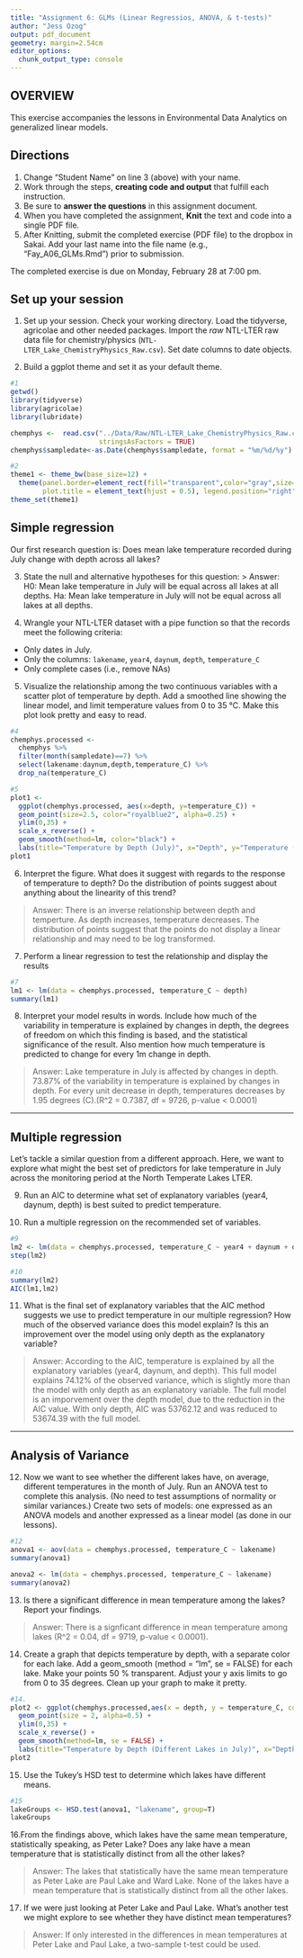 ```yaml
---
title: "Assignment 6: GLMs (Linear Regressios, ANOVA, & t-tests)"
author: "Jess Ozog"
output: pdf_document
geometry: margin=2.54cm
editor_options: 
  chunk_output_type: console
---
```


## OVERVIEW

This exercise accompanies the lessons in Environmental Data Analytics on generalized linear models. 

## Directions
1. Change "Student Name" on line 3 (above) with your name.
2. Work through the steps, **creating code and output** that fulfill each instruction.
3. Be sure to **answer the questions** in this assignment document.
4. When you have completed the assignment, **Knit** the text and code into a single PDF file.
5. After Knitting, submit the completed exercise (PDF file) to the dropbox in Sakai. Add your last name into the file name (e.g., "Fay_A06_GLMs.Rmd") prior to submission.

The completed exercise is due on Monday, February 28 at 7:00 pm.

## Set up your session 
1. Set up your session. Check your working directory. Load the tidyverse, agricolae and other needed packages. Import the *raw* NTL-LTER raw data file for chemistry/physics (`NTL-LTER_Lake_ChemistryPhysics_Raw.csv`). Set date columns to date objects.

2. Build a ggplot theme and set it as your default theme.

```r
#1
getwd()
library(tidyverse)
library(agricolae)
library(lubridate)

chemphys <-  read.csv("../Data/Raw/NTL-LTER_Lake_ChemistryPhysics_Raw.csv", 
                      stringsAsFactors = TRUE)
chemphys$sampledate<-as.Date(chemphys$sampledate, format = "%m/%d/%y")

#2
theme1 <- theme_bw(base_size=12) +
  theme(panel.border=element_rect(fill="transparent",color="gray",size=1),
        plot.title = element_text(hjust = 0.5), legend.position="right")
theme_set(theme1)
```

## Simple regression
Our first research question is: Does mean lake temperature recorded during July change with depth across all lakes?

3. State the null and alternative hypotheses for this question:
> Answer:
H0: Mean lake temperature in July will be equal across all lakes at all depths.
Ha: Mean lake temperature in July will not be equal across all lakes at all depths.


4.  Wrangle your NTL-LTER dataset with a pipe function so that the records meet the following criteria: 
 * Only dates in July. 
 * Only the columns: `lakename`, `year4`, `daynum`, `depth`, `temperature_C`
 * Only complete cases (i.e., remove NAs)

5. Visualize the relationship among the two continuous variables with a scatter plot of temperature by depth. Add a smoothed line showing the linear model, and limit temperature values from 0 to 35 °C. Make this plot look pretty and easy to read.

```r
#4
chemphys.processed <- 
  chemphys %>%
  filter(month(sampledate)==7) %>%
  select(lakename:daynum,depth,temperature_C) %>%
  drop_na(temperature_C)

#5
plot1 <-
  ggplot(chemphys.processed, aes(x=depth, y=temperature_C)) +
  geom_point(size=2.5, color="royalblue2", alpha=0.25) +
  ylim(0,35) +
  scale_x_reverse() +
  geom_smooth(method=lm, color="black") +
  labs(title="Temperature by Depth (July)", x="Depth", y="Temperature (C)")
plot1
```


6. Interpret the figure. What does it suggest with regards to the response of temperature to depth? Do the distribution of points suggest about anything about the linearity of this trend?

> Answer: There is an inverse relationship between depth and temperture. As depth increases, temperature decreases. The distribution of points suggest that the points do not display a linear relationship and may need to be log transformed. 


7. Perform a linear regression to test the relationship and display the results

```r
#7
lm1 <- lm(data = chemphys.processed, temperature_C ~ depth)
summary(lm1)
```


8. Interpret your model results in words. Include how much of the variability in temperature is explained by changes in depth, the degrees of freedom on which this finding is based, and the statistical significance of the result. Also mention how much temperature is predicted to change for every 1m change in depth. 

> Answer: Lake temperature in July is affected by changes in depth. 73.87% of the variability in temperature is explained by changes in depth. For every unit decrease in depth, temperatures decreases by 1.95 degrees (C).(R^2 = 0.7387, df = 9726, p-value < 0.0001)

---

## Multiple regression
Let's tackle a similar question from a different approach. Here, we want to explore what might the best set of predictors for lake temperature in July across the monitoring period at the North Temperate Lakes LTER. 


9. Run an AIC to determine what set of explanatory variables (year4, daynum, depth) is best suited to predict temperature.

10. Run a multiple regression on the recommended set of variables. 

```r
#9
lm2 <- lm(data = chemphys.processed, temperature_C ~ year4 + daynum + depth)
step(lm2)

#10
summary(lm2)
AIC(lm1,lm2)
```

11. What is the final set of explanatory variables that the AIC method suggests we use to predict temperature in our multiple regression? How much of the observed variance does this model explain? Is this an improvement over the model using only depth as the explanatory variable?

> Answer: According to the AIC, temperature is explained by all the explanatory variables (year4, daynum, and depth). This full model explains 74.12% of the observed variance, which is slightly more than the model with only depth as an explanatory variable. The full model is an imporvement over the depth model, due to the reduction in the AIC value. With only depth, AIC was 53762.12 and was reduced to 53674.39 with the full model. 

---
## Analysis of Variance

12. Now we want to see whether the different lakes have, on average, different temperatures in the month of July. Run an ANOVA test to complete this analysis. (No need to test assumptions of normality or similar variances.) Create two sets of models: one expressed as an ANOVA models and another expressed as a linear model (as done in our lessons).

```r
#12
anova1 <- aov(data = chemphys.processed, temperature_C ~ lakename)
summary(anova1)

anova2 <- lm(data = chemphys.processed, temperature_C ~ lakename)
summary(anova2)
```

13. Is there a significant difference in mean temperature among the lakes? Report your findings. 

> Answer: There is a signficant difference in mean temperature among lakes (R^2 = 0.04, df = 9719, p-value < 0.0001). 

14. Create a graph that depicts temperature by depth, with a separate color for each lake. Add a geom_smooth (method = "lm", se = FALSE) for each lake. Make your points 50 % transparent. Adjust your y axis limits to go from 0 to 35 degrees. Clean up your graph to make it pretty. 

```r
#14.
plot2 <- ggplot(chemphys.processed,aes(x = depth, y = temperature_C, color=lakename)) +
  geom_point(size = 2, alpha=0.5) +
  ylim(0,35) +
  scale_x_reverse() +
  geom_smooth(method=lm, se = FALSE) +
  labs(title="Temperature by Depth (Different Lakes in July)", x="Depth", y="Temperature (C)")
plot2
```

15. Use the Tukey's HSD test to determine which lakes have different means.

```r
#15
lakeGroups <- HSD.test(anova1, "lakename", group=T)
lakeGroups
```

16.From the findings above, which lakes have the same mean temperature, statistically speaking, as Peter Lake? Does any lake have a mean temperature that is statistically distinct from all the other lakes?

>Answer: The lakes that statistically have the same mean temperature as Peter Lake are Paul Lake and Ward Lake. None of the lakes have a mean temperature that is statistically distinct from all the other lakes. 

17. If we were just looking at Peter Lake and Paul Lake. What's another test we might explore to see whether they have distinct mean temperatures? 

>Answer:  If only interested in the differences in mean temperatures at Peter Lake and Paul Lake, a two-sample t-test could be used. 


